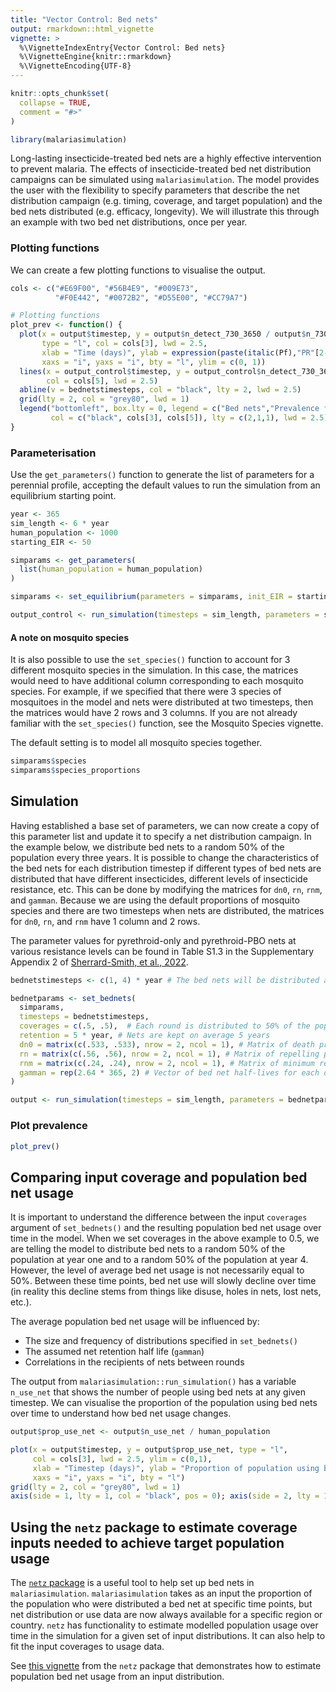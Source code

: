 ```yaml
---
title: "Vector Control: Bed nets"
output: rmarkdown::html_vignette
vignette: >
  %\VignetteIndexEntry{Vector Control: Bed nets}
  %\VignetteEngine{knitr::rmarkdown}
  %\VignetteEncoding{UTF-8}
---
```


```r
knitr::opts_chunk$set(
  collapse = TRUE,
  comment = "#>"
)
```

```r
library(malariasimulation)
```

Long-lasting insecticide-treated bed nets are a highly effective intervention to prevent malaria. The effects of insecticide-treated bed net distribution campaigns can be simulated using `malariasimulation`. The model provides the user with the flexibility to specify parameters that describe the net distribution campaign (e.g. timing, coverage, and target population) and the bed nets distributed (e.g. efficacy, longevity). We will illustrate this through an example with two bed net distributions, once per year.

### Plotting functions
We can create a few plotting functions to visualise the output.
```r
cols <- c("#E69F00", "#56B4E9", "#009E73", 
          "#F0E442", "#0072B2", "#D55E00", "#CC79A7")

# Plotting functions
plot_prev <- function() {
  plot(x = output$timestep, y = output$n_detect_730_3650 / output$n_730_3650, 
       type = "l", col = cols[3], lwd = 2.5,
       xlab = "Time (days)", ylab = expression(paste(italic(Pf),"PR"[2-10])),
       xaxs = "i", yaxs = "i", bty = "l", ylim = c(0, 1))
  lines(x = output_control$timestep, y = output_control$n_detect_730_3650 / output_control$n_730_3650,
        col = cols[5], lwd = 2.5)
  abline(v = bednetstimesteps, col = "black", lty = 2, lwd = 2.5)
  grid(lty = 2, col = "grey80", lwd = 1)
  legend("bottomleft", box.lty = 0, legend = c("Bed nets","Prevalence for bed net scenario","Prevalence for control scenario"),
         col = c("black", cols[3], cols[5]), lty = c(2,1,1), lwd = 2.5)
}
```
  
### Parameterisation

Use the `get_parameters()` function to generate the list of parameters for a perennial profile, accepting the default values to run the simulation from an equilibrium starting point. 

```r
year <- 365
sim_length <- 6 * year
human_population <- 1000
starting_EIR <- 50

simparams <- get_parameters(
  list(human_population = human_population)
)

simparams <- set_equilibrium(parameters = simparams, init_EIR = starting_EIR)

output_control <- run_simulation(timesteps = sim_length, parameters = simparams)
```

#### A note on mosquito species  
It is also possible to use the `set_species()` function to account for 3 different mosquito species in the simulation. In this case, the matrices would need to have additional column corresponding to each mosquito species. For example, if we specified that there were 3 species of mosquitoes in the model and nets were distributed at two timesteps, then the matrices would have 2 rows and 3 columns. If you are not already familiar with the `set_species()` function, see the Mosquito Species vignette.  

The default setting is to model all mosquito species together. 
```r
simparams$species
simparams$species_proportions
```
  
## Simulation

Having established a base set of parameters, we can now create a copy of this parameter list and update it to specify a net distribution campaign. In the example below, we distribute bed nets to a random 50% of the population every three years. It is possible to change the characteristics of the bed nets for each distribution timestep if different types of bed nets are distributed that have different insecticides, different levels of insecticide resistance, etc. This can be done by modifying the matrices for `dn0`, `rn`, `rnm`, and `gamman`. Because we are using the default proportions of mosquito species and there are two timesteps when nets are distributed, the matrices for `dn0`, `rn`, and `rnm` have 1 column and 2 rows.

The parameter values for pyrethroid-only and pyrethroid-PBO nets at various resistance levels can be found in Table S1.3 in the Supplementary Appendix 2 of [Sherrard-Smith, et al., 2022](https://doi.org/10.1016/S2542-5196(21)00296-5).

  
```r
bednetstimesteps <- c(1, 4) * year # The bed nets will be distributed at the end of the first and the 4th year. 

bednetparams <- set_bednets(
  simparams,
  timesteps = bednetstimesteps,
  coverages = c(.5, .5),  # Each round is distributed to 50% of the population.
  retention = 5 * year, # Nets are kept on average 5 years
  dn0 = matrix(c(.533, .533), nrow = 2, ncol = 1), # Matrix of death probabilities for each mosquito species over time
  rn = matrix(c(.56, .56), nrow = 2, ncol = 1), # Matrix of repelling probabilities for each mosquito species over time
  rnm = matrix(c(.24, .24), nrow = 2, ncol = 1), # Matrix of minimum repelling probabilities for each mosquito species over time
  gamman = rep(2.64 * 365, 2) # Vector of bed net half-lives for each distribution timestep
)

output <- run_simulation(timesteps = sim_length, parameters = bednetparams)
```

### Plot prevalence
```r
plot_prev()
```
  
## Comparing input coverage and population bed net usage 

It is important to understand the difference between the input `coverages` argument of `set_bednets()` and the resulting population bed net usage over time in the model. When we set coverages in the above example to 0.5, we are telling the model to distribute bed nets to a random 50% of the population at year one and to a random 50% of the population at year 4. However, the level of average bed net usage is not necessarily equal to 50%. Between these time points, bed net use will slowly decline over time (in reality this decline stems from things like disuse, holes in nets, lost nets, etc.).
  
The average population bed net usage will be influenced by:   

* The size and frequency of distributions specified in `set_bednets()`  
* The assumed net retention half life (`gamman`)
* Correlations in the recipients of nets between rounds  
  
The output from `malariasimulation::run_simulation()` has a variable `n_use_net` that shows the number of people using bed nets at any given timestep. We can visualise the proportion of the population using bed nets over time to understand how bed net usage changes. 

```r
output$prop_use_net <- output$n_use_net / human_population

plot(x = output$timestep, y = output$prop_use_net, type = "l", 
     col = cols[3], lwd = 2.5, ylim = c(0,1),
     xlab = "Timestep (days)", ylab = "Proportion of population using bed nets",
     xaxs = "i", yaxs = "i", bty = "l")
grid(lty = 2, col = "grey80", lwd = 1)
axis(side = 1, lty = 1, col = "black", pos = 0); axis(side = 2, lty = 1, col = "black")
```
  
## Using the `netz` package to estimate coverage inputs needed to achieve target population usage

The [`netz` package](https://mrc-ide.github.io/netz/index.html) is a useful tool to help set up bed nets in `malariasimulation`. `malariasimulation` takes as an input the proportion of the population who were distributed a bed net at specific time points, but net distribution or use data are now always available for a specific region or country. `netz` has functionality to estimate modelled population usage over time in the simulation for a given set of input distributions. It can also help to fit the input coverages to usage data.
  
See [this vignette](https://mrc-ide.github.io/netz/articles/population_usage.html) from the `netz` package that demonstrates how to estimate population bed net usage from an input distribution. 

